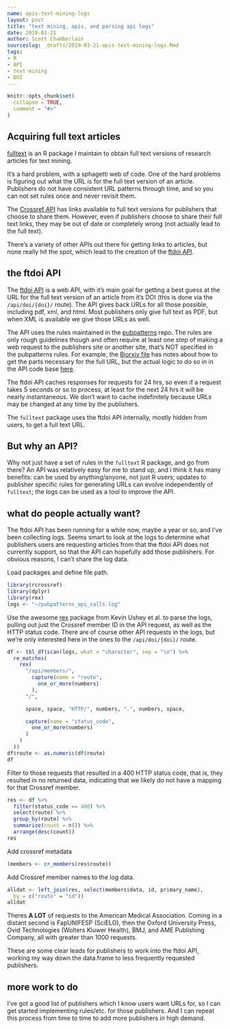 ```yaml
---
name: apis-text-mining-logs
layout: post
title: "text mining, apis, and parsing api logs"
date: 2019-03-21
author: Scott Chamberlain
sourceslug: _drafts/2019-03-21-apis-text-mining-logs.Rmd
tags:
- R
- API
- text-mining
- DOI
---
```


```r
knitr::opts_chunk$set(
  collapse = TRUE,
  comment = "#>"
)
```

## Acquiring full text articles

[fulltext][] is an R package I maintain to obtain full text versions of research articles
for text mining.

It's a hard problem, with a sphagetti web of code. One of the hard problems is 
figuring out what the URL is for the full text version of an article. Publishers
do not have consistent URL patterns through time, and so you can not set rules once 
and never revisit them. 

The [Crossref API](https://github.com/CrossRef/rest-api-doc) has links available to 
full text versions for publishers that choose to share them. However, even if 
publishers choose to share their full text links, they may be out of date or completely
wrong (not actually lead to the full text). 

There's a variety of other APIs out there for getting links to articles, but none 
really hit the spot, which lead to the creation of the [ftdoi API][ftdoi]. 

## the ftdoi API

The [ftdoi API][ftdoi] is a web API, with it's main goal for getting a best guess at
the URL for the full text version of an article from it's DOI (this is done via the 
`/api/doi/{doi}/` route). The API gives back URLs for all those possible, including
pdf, xml, and html. Most publishers only give full text as PDF, but when XML is
available we give those URLs as well.

The API uses the rules maintained in the [pubpatterns](https://github.com/ropenscilabs/pubpatterns/tree/master/src)
repo. The rules are only rough guidelines though and often require at least one 
step of making a web request to the publishers site or another site, that's NOT 
specified in the pubpatterns rules. For example, the [Biorxiv file](https://github.com/ropenscilabs/pubpatterns/blob/master/src/biorxiv.json)
has notes about how to get the parts necessary for the full URL, but the actual logic 
to do so in in the API code base [here](https://github.com/ropenscilabs/pubpatternsapi/blob/master/utils.rb#L590-L601). 

The ftdoi API caches responses for requests for 24 hrs, so even if a request takes 5 seconds
or so to process, at least for the next 24 hrs it will be nearly instantaneous. We don't 
want to cache indefinitely because URLs may be changed at any time by the publishers.

The `fulltext` package uses the ftdoi API internally, mostly hidden from users, to 
get a full text URL.

## But why an API?

Why not just have a set of rules in the `fulltext` R package, and go from there?
An API was relatively easy for me to stand up, and i think it has many benefits:
can be used by anything/anyone, not just R users; updates to publisher specific
rules for generating URLs can evolve independently of `fulltext`; the logs
can be used as a tool to improve the API.

## what do people actually want?

The ftdoi API has been running for a while now, maybe a year or so, and I've been 
collecting logs. Seems smart to look at the logs to determine what publishers 
users are requesting articles from that the ftdoi API does not currently support,
so that the API can hopefully add those publishers. For obvious reasons, I can't share
the log data.

Load packages and define file path. 

```r
library(rcrossref)
library(dplyr)
library(rex)
logs <- "~/pubpatterns_api_calls.log"
```

Use the awesome [rex][] package from Kevin Ushey et al. to parse the logs, pulling out
just the Crossref member ID in the API request, as well as the HTTP status code. There
are of course other API requests in the logs, but we're only interested here in the ones
to the `/api/doi/{doi}/` route.

```r
df <- tbl_df(scan(logs, what = "character", sep = "\n") %>%
  re_matches(
    rex(
      "/api/members/",
        capture(name = "route",
          one_or_more(numbers)
        ),
      "/",

      space, space, "HTTP/", numbers, ".", numbers, space,

      capture(name = "status_code",
        one_or_more(numbers)
      )
    )
  ))
df$route <- as.numeric(df$route)
df
```

Filter to those requests that resulted in a 400 HTTP status code, that is, they 
resulted in no returned data, indicating that we likely do not have a mapping for that 
Crossref member.


```r
res <- df %>%
  filter(status_code == 400) %>%
  select(route) %>% 
  group_by(route) %>%
  summarize(count = n()) %>% 
  arrange(desc(count))
res
```

Add crossref metadata

```r
(members <- cr_members(res$route))
```

Add Crossref member names to the log data.

```r
alldat <- left_join(res, select(members$data, id, primary_name),
  by = c("route" = "id"))
alldat
```

Theres **A LOT** of requests to the American Medical Association. Coming in
a distant second is FapUNIFESP (SciELO), then the Oxford University Press,
Ovid Technologies (Wolters Kluwer Health), BMJ, and AME Publishing Company, 
all with greater than 1000 requests.

These are some clear leads for publishers to work into the ftdoi API, working
my way down the data.frame to less frequently requested publishers.


## more work to do

I've got a good list of publishers which I know users want URLs for, so 
I can get started implementing rules/etc. for those publishers. And I can 
repeat this process from time to time to add more publishers in high demand.



[fulltext]: https://github.com/ropensci/fulltext/
[ftdoi]: https://ftdoi.org/
[rex]: https://github.com/kevinushey/rex/
